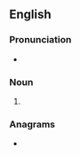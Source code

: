 {{also|Sterns}}
==English==

===Pronunciation===
* {{IPA|/ˈstɜː(ɹ)nz/|lang=en}}
{{rfap|lang=en}}

===Noun===
{{head|en|noun form}}

# {{plural of|stern|lang=en}}

===Anagrams===
* {{anagrams|en|a=enrsst|Snerts|snerts}}